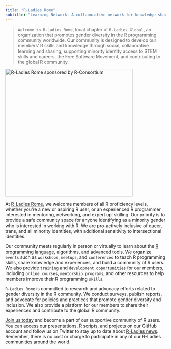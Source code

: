 ```yaml
---
title: "R-Ladies Rome"
subtitle: "Learning Network: A collaborative network for knowledge sharing and skill-building"
---
```


> `Welcome to R-Ladies Rome`, local chapter of `R-Ladies Global`, an organization that promotes gender diversity in the R programming community worldwide. Our community is designed to develop our members' R skills and knowledge through social, collaborative learning and sharing, supporting minority identity access to STEM skills and careers, the Free Software Movement, and contributing to the global R community.

[![R-Ladies Rome sponsored by R-Consortium](images/rladiesrome-logo-with-sponsor.png){fig-align="center" width="400" background="transparent"}](https://www.r-consortium.org/)

At [R-Ladies Rome](https://www.meetup.com/rladies-rome/), we welcome members of all R proficiency levels, whether you're a new or aspiring R user, or an experienced R programmer interested in mentoring, networking, and expert up-skilling. Our priority is to provide a safe community space for anyone identifying as a minority gender who is interested in working with R. We are pro-actively inclusive of queer, trans, and all minority identities, with additional sensitivity to intersectional identities.

Our community meets regularly in person or virtually to learn about the [R programming language](https://www.r-project.org/about.html), algorithms, and advanced tools. We organize `events` such as `workshops`, `meetups`, and `conferences` to teach R programming skills, share knowledge and experiences, and build a community of R users. We also provide `training` and `development opportunities` for our members, including `online courses`, `mentorship programs`, and other resources to help members improve their R programming `skills`.

`R-Ladies Rome` is committed to research and advocacy efforts related to gender diversity in the R community. We conduct surveys, publish reports, and advocate for policies and practices that promote gender diversity and inclusion. We also provide a platform for our members to share their experiences and contribute to the global R community.

[Join us today](https://www.meetup.com/rladies-rome/) and become a part of our supportive community of R users. You can access our presentations, R scripts, and projects on our GitHub account and follow us on Twitter to stay up to date about [R-Ladies news](https://twitter.com/RLadiesRome). Remember, there is no cost or charge to participate in any of our R-Ladies communities around the world.
